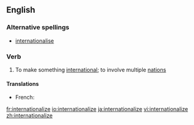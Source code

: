 ==English==
===Alternative spellings===
*[[internationalise]]

===Verb===
{{en-verb|internationaliz|ing}}

# To make something [[international]]; to involve multiple [[nation]]s

====Translations====
*French: {{t+|fr|internationaliser}}

[[fr:internationalize]]
[[io:internationalize]]
[[ja:internationalize]]
[[vi:internationalize]]
[[zh:internationalize]]